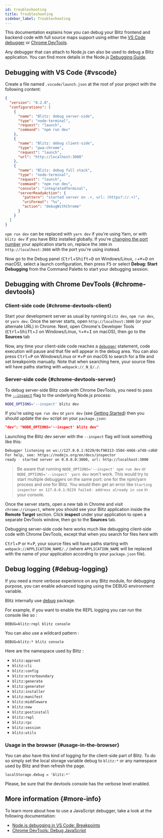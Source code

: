 ```yaml
---
id: troubleshooting
title: Troubleshooting
sidebar_label: Troubleshooting
---
```


This documentation explains how you can debug your Blitz frontend and
backend code with full source maps support using either the
[VS Code debugger](https://code.visualstudio.com/docs/editor/debugging) or
[Chrome DevTools](https://developers.google.com/web/tools/chrome-devtools).

Any debugger that can attach to Node.js can also be used to debug a Blitz
application. You can find more details in the Node.js
[Debugging Guide](https://nodejs.org/en/docs/guides/debugging-getting-started/).

## Debugging with VS Code {#vscode}

Create a file named `.vscode/launch.json` at the root of your project with
the following content:

```json
{
  "version": "0.2.0",
  "configurations": [
    {
      "name": "Blitz: debug server-side",
      "type": "node-terminal",
      "request": "launch",
      "command": "npm run dev"
    },
    {
      "name": "Blitz: debug client-side",
      "type": "pwa-chrome",
      "request": "launch",
      "url": "http://localhost:3000"
    },
    {
      "name": "Blitz: debug full stack",
      "type": "node-terminal",
      "request": "launch",
      "command": "npm run dev",
      "console": "integratedTerminal",
      "serverReadyAction": {
        "pattern": "started server on .+, url: (https?://.+)",
        "uriFormat": "%s",
        "action": "debugWithChrome"
      }
    }
  ]
}
```

`npm run dev` can be replaced with `yarn dev` if you're using Yarn, or
with `blitz dev` if you have Blitz installed globally. If you're
[changing the port number](./cli-dev) your application starts on, replace
the `3000` in `http://localhost:3000` with the port you're using instead.

Now go to the Debug panel (<kbd>Ctrl</kbd>+<kbd>Shift</kbd>+<kbd>D</kbd>
on Windows/Linux, <kbd>⇧</kbd>+<kbd>⌘</kbd>+<kbd>D</kbd> on macOS), select
a launch configuration, then press <kbd>F5</kbd> or select **Debug: Start
Debugging** from the Command Palette to start your debugging session.

## Debugging with Chrome DevTools {#chrome-devtools}

### Client-side code {#chrome-devtools-client}

Start your development server as usual by running `blitz dev`,
`npm run dev`, or `yarn dev`. Once the server starts, open
`http://localhost:3000` (or your alternate URL) in Chrome. Next, open
Chrome's Developer Tools (<kbd>Ctrl</kbd>+<kbd>Shift</kbd>+<kbd>J</kbd> on
Windows/Linux, <kbd>⌥</kbd>+<kbd>⌘</kbd>+<kbd>I</kbd> on macOS), then go
to the **Sources** tab

Now, any time your client-side code reaches a
[`debugger`](https://developer.mozilla.org/en-US/docs/Web/JavaScript/Reference/Statements/debugger)
statement, code execution will pause and that file will appear in the
debug area. You can also press <kbd>Ctrl</kbd>+<kbd>P</kbd> on
Windows/Linux or <kbd>⌘</kbd>+<kbd>P</kbd> on macOS to search for a file
and set breakpoints manually. Note that when searching here, your source
files will have paths starting with `webpack://_N_E/./`.

### Server-side code {#chrome-devtools-server}

To debug server-side Blitz code with Chrome DevTools, you need to pass the
[`--inspect`](https://nodejs.org/api/cli.html#cli_inspect_host_port) flag
to the underlying Node.js process:

```bash
NODE_OPTIONS='--inspect' blitz dev
```

If you're using `npm run dev` or `yarn dev` (see
[Getting Started](/docs/getting-started)) then you should update the `dev`
script on your `package.json`:

```json
"dev": "NODE_OPTIONS='--inspect' blitz dev"
```

Launching the Blitz dev server with the `--inspect` flag will look
something like this:

```bash
Debugger listening on ws://127.0.0.1:9229/0cf90313-350d-4466-a748-cd60f4e47c95
For help, see: https://nodejs.org/en/docs/inspector
ready - started server on 0.0.0.0:3000, url: http://localhost:3000
```

> Be aware that running `NODE_OPTIONS='--inspect' npm run dev` or
> `NODE_OPTIONS='--inspect' yarn dev` won't work. This would try to start
> multiple debuggers on the same port: one for the npm/yarn process and
> one for Blitz. You would then get an error like
> `Starting inspector on 127.0.0.1:9229 failed: address already in use` in
> your console.

Once the server starts, open a new tab in Chrome and visit
`chrome://inspect`, where you should see your Blitz application inside the
**Remote Target** section. Click **inspect** under your application to
open a separate DevTools window, then go to the **Sources** tab.

Debugging server-side code here works much like debugging client-side code
with Chrome DevTools, except that when you search for files here with

<kbd>Ctrl</kbd>+<kbd>P</kbd> or <kbd>⌘</kbd>+<kbd>P</kbd>, your source files will have paths
starting with `webpack://APPLICATION_NAME/./` (where `APPLICATION_NAME` will be replaced with the
name of your application according to your `package.json` file).

## Debug logging {#debug-logging}

If you need a more verbose experience on any Blitz module, for debugging
purpose, you can enable advanced logging using the DEBUG environment
variable.

Blitz internally use [debug](https://www.npmjs.com/package/debug) package.

For example, if you want to enable the REPL logging you can run the
console like so :

```
DEBUG=blitz:repl blitz console
```

You can also use a wildcard pattern :

```
DEBUG=blitz:* blitz console
```

Here are the namespace used by Blitz :

- `blitz:approot`
- `blitz:cli`
- `blitz:config`
- `blitz:errorboundary`
- `blitz:generate`
- `blitz:generator`
- `blitz:installer`
- `blitz:manifest`
- `blitz:middleware`
- `blitz:new`
- `blitz:postinstall`
- `blitz:repl`
- `blitz:rpc`
- `blitz:session`
- `blitz:utils`

### Usage in the browser {#usage-in-the-browser}

You can also have this kind of logging for the client-side part of Blitz.
To do so simply set the local storage variable debug to `blitz:*` or any
namespace used by Blitz and then refresh the page.

```
localStorage.debug = 'blitz:*'
```

Please, be sure that the devtools console has the verbose level enabled.

## More information {#more-info}

To learn more about how to use a JavaScript debugger, take a look at the
following documentation:

- [Node.js debugging in VS Code: Breakpoints](https://code.visualstudio.com/docs/nodejs/nodejs-debugging#_breakpoints)
- [Chrome DevTools: Debug JavaScript](https://developers.google.com/web/tools/chrome-devtools/javascript)
